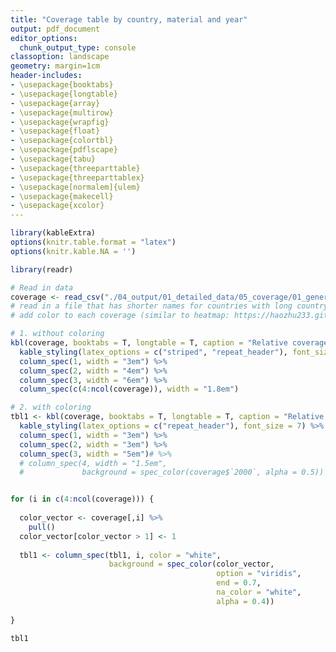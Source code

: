 ```yaml
---
title: "Coverage table by country, material and year"
output: pdf_document
editor_options: 
  chunk_output_type: console
classoption: landscape
geometry: margin=1cm
header-includes:
- \usepackage{booktabs}
- \usepackage{longtable}
- \usepackage{array}
- \usepackage{multirow}
- \usepackage{wrapfig}
- \usepackage{float}
- \usepackage{colortbl}
- \usepackage{pdflscape}
- \usepackage{tabu}
- \usepackage{threeparttable}
- \usepackage{threeparttablex}
- \usepackage[normalem]{ulem}
- \usepackage{makecell}
- \usepackage{xcolor}
---
```


```r
library(kableExtra)
options(knitr.table.format = "latex")
options(knitr.kable.NA = '')

library(readr)
```

```r
# Read in data
coverage <- read_csv("./04_output/01_detailed_data/05_coverage/01_general/coverage.csv", show_col_types = FALSE)
# read in a file that has shorter names for countries with long country names
# add color to each coverage (similar to heatmap: https://haozhu233.github.io/kableExtra/awesome_table_in_pdf.pdf)

# 1. without coloring
kbl(coverage, booktabs = T, longtable = T, caption = "Relative coverage by material and country") %>% 
  kable_styling(latex_options = c("striped", "repeat_header"), font_size = 7) %>% 
  column_spec(1, width = "3em") %>%
  column_spec(2, width = "4em") %>%
  column_spec(3, width = "6em") %>%
  column_spec(c(4:ncol(coverage)), width = "1.8em")

# 2. with coloring
tbl1 <- kbl(coverage, booktabs = T, longtable = T, caption = "Relative coverage by material and country") %>%
  kable_styling(latex_options = c("repeat_header"), font_size = 7) %>%
  column_spec(1, width = "3em") %>%
  column_spec(2, width = "3em") %>%
  column_spec(3, width = "5em")# %>%
  # column_spec(4, width = "1.5em",
  #             background = spec_color(coverage$`2000`, alpha = 0.5))


for (i in c(4:ncol(coverage))) {
  
  color_vector <- coverage[,i] %>%
    pull()
  color_vector[color_vector > 1] <- 1
    
  tbl1 <- column_spec(tbl1, i, color = "white",
                      background = spec_color(color_vector,
                                              option = "viridis",
                                              end = 0.7,
                                              na_color = "white",
                                              alpha = 0.4))
  
}

tbl1

```

